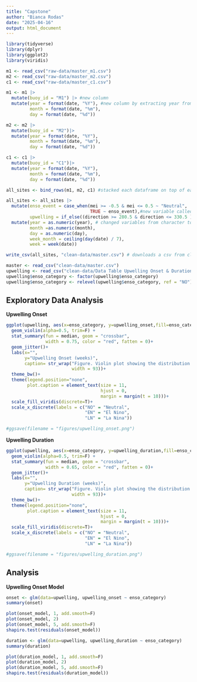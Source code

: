 ```yaml
---
title: "Capstone"
author: "Bianca Rodas"
date: "2025-04-16"
output: html_document
---
```


```r
library(tidyverse)
library(dplyr)
library(ggplot2)
library(viridis)
```


```r
m1 <- read_csv("raw-data/master_m1.csv")
m2 <- read_csv("raw-data/master_m2.csv")
c1 <- read_csv("raw-data/master_c1.csv")
```

```r
m1 <- m1 |>
  mutate(buoy_id = "M1") |> #new column
  mutate(year = format(date, "%Y"), #new column by extracting year from POSIX format
         month = format(date, "%m"),
         day = format(date, "%d"))

m2 <- m2 |> 
  mutate(buoy_id = "M2")|> 
  mutate(year = format(date, "%Y"),
         month = format(date, "%m"),
         day = format(date, "%d"))

c1 <- c1 |>
  mutate(buoy_id = "C1")|> 
  mutate(year = format(date, "%Y"),
         month = format(date, "%m"),
         day = format(date, "%d"))

all_sites <- bind_rows(m1, m2, c1) #stacked each dataframe on top of each other

all_sites <- all_sites |> 
  mutate(enso_event = case_when(mei >= -0.5 & mei <= 0.5 ~ "Neutral",
                                TRUE ~ enso_event),#new variable called "Neutral" for certain years
         upwelling = if_else((direction >= 280.5 & direction <= 330.5 )& speed > 4.0, 1, 0)) |> #new column called upwelling based on certain conditions
  mutate(year = as.numeric(year), # changed variables from character to numeric
         month =as.numeric(month),
         day = as.numeric(day),
         week_month = ceiling(day(date) / 7),
         week = week(date))

write_csv(all_sites, "clean-data/master.csv") # downloads a csv from cleaned data
```


```r
master <- read_csv("clean-data/master.csv")
upwelling <- read_csv("clean-data/Data Table Upwelling Onset & Duration - Sheet1.csv")
upwelling$enso_category <- factor(upwelling$enso_category)
upwelling$enso_category <- relevel(upwelling$enso_category, ref = "NO")
```


## Exploratory Data Analysis

**Upwelling Onset**

```r
ggplot(upwelling, aes(x=enso_category, y=upwelling_onset,fill=enso_category))+
  geom_violin(alpha=0.5, trim=F) +
  stat_summary(fun = median, geom = "crossbar", 
               width = 0.75, color = "red", fatten = 0)+
  geom_jitter()+
  labs(x="",
       y="Upwelling Onset (weeks)",
       caption= str_wrap("Figure. Violin plot showing the distribution of upwelling onset (in weeks of the year) across three ENSO categories: El Niño, La Niña, and Neutral years. The red horizontal line within each violin indicates the median onset week.",
                         width = 93))+
  theme_bw()+
  theme(legend.position="none",
        plot.caption = element_text(size = 11,
                                    hjust = 0,
                                    margin = margin(t = 10)))+
  scale_fill_viridis(discrete=T)+
  scale_x_discrete(labels = c("NO" = "Neutral", 
                              "EN" = "El Nino", 
                              "LN" = "La Nina"))

#ggsave(filename = "figures/upwelling_onset.png")
```


**Upwelling Duration**

```r
ggplot(upwelling, aes(x=enso_category, y=upwelling_duration,fill=enso_category))+
  geom_violin(alpha=0.5, trim=F) +
  stat_summary(fun = median, geom = "crossbar", 
               width = 0.65, color = "red", fatten = 0)+
  geom_jitter()+
  labs(x="",
       y="Upwelling Duration (weeks)",
       caption= str_wrap("Figure. Violin plot showing the distribution of upwelling duration (in weeks of the year) across three ENSO categories: El Niño, La Niña, and Neutral years. The red horizontal line within each violin indicates the median onset week.",
                         width = 93))+
  theme_bw()+
  theme(legend.position="none",
        plot.caption = element_text(size = 11,
                                    hjust = 0,
                                    margin = margin(t = 10)))+
  scale_fill_viridis(discrete=T)+
  scale_x_discrete(labels = c("NO" = "Neutral", 
                              "EN" = "El Nino", 
                              "LN" = "La Nina"))

#ggsave(filename = "figures/upwelling_duration.png")
```


## Analysis

**Upwelling Onset Model**

```r
onset <- glm(data=upwelling, upwelling_onset ~ enso_category)
summary(onset)
```



```r
plot(onset_model, 1, add.smooth=F)
plot(onset_model, 2)
plot(onset_model, 5, add.smooth=F)
shapiro.test(residuals(onset_model))
```




```r
duration <- glm(data=upwelling, upwelling_duration ~ enso_category)
summary(duration)
```

```r
plot(duration_model, 1, add.smooth=F)
plot(duration_model, 2)
plot(duration_model, 5, add.smooth=F)
shapiro.test(residuals(duration_model))
```




